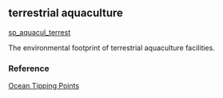## terrestrial aquaculture

[sp_aquacul_terrest](https://github.com/OHI-Science/mhi/blob/master/region2017/layers/)

The environmental footprint of terrestrial aquaculture facilities.

### Reference

[Ocean Tipping Points](http://www.pacioos.hawaii.edu/projects/oceantippingpoints/#data)